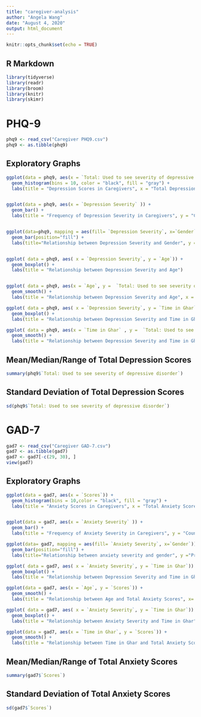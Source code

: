 ```yaml
---
title: "caregiver-analysis"
author: "Angela Wang"
date: "August 4, 2020"
output: html_document
---
```


```r
knitr::opts_chunk$set(echo = TRUE)
```

## R Markdown

```r
library(tidyverse)
library(readr)
library(broom)
library(knitr)
library(skimr)
```

# PHQ-9

```r
phq9 <- read_csv("Caregiver PHQ9.csv")
phq9 <- as.tibble(phq9)
```

## Exploratory Graphs 
```r

ggplot(data = phq9, aes(x = `Total: Used to see severity of depressive disorder`)) + 
  geom_histogram(bins = 10, color = "black", fill = "gray") +
  labs(title = "Depression Scores in Caregivers", x = "Total Depression Score")


ggplot(data = phq9, aes(x = `Depression Severity` )) + 
  geom_bar() +
  labs(title = "Frequency of Depression Severity in Caregivers", y = "Count")


ggplot(data=phq9, mapping = aes(fill= `Depression Severity`, x=`Gender`)) + 
  geom_bar(position="fill") +
  labs(title="Relationship between Depression Severity and Gender", y ="Proportion", x = "Gender", fill = "Depression Severity")


ggplot( data = phq9, aes( x = `Depression Severity`, y = `Age`)) + 
  geom_boxplot() + 
  labs(title = "Relationship between Depression Severity and Age")


ggplot( data = phq9, aes(x = `Age`, y =  `Total: Used to see severity of depressive disorder` )) +
  geom_smooth() +
  labs(title = "Relationship between Depression Severity and Age", x = "Age", y = "Total Depression Score")

ggplot( data = phq9, aes( x = `Depression Severity`, y = `Time in Ghar`)) + 
  geom_boxplot() + 
  labs(title = "Relationship between Depression Severity and Time in Ghar", y = "Time in Ghar (months)")

ggplot( data = phq9, aes(x = `Time in Ghar` , y =  `Total: Used to see severity of depressive disorder`)) +
  geom_smooth() +
  labs(title = "Relationship between Depression Severity and Time in Ghar", x = "Time in Ghar", y = "Total Depression Score")
```

## Mean/Median/Range of Total Depression Scores
```r
summary(phq9$`Total: Used to see severity of depressive disorder`)
```

## Standard Deviation of Total Depression Scores
```r
sd(phq9$`Total: Used to see severity of depressive disorder`)
```

# GAD-7
```r
gad7 <- read_csv("Caregiver GAD-7.csv")
gad7 <- as.tibble(gad7)
gad7 <- gad7[-c(29, 30), ]
view(gad7)
```

## Exploratory Graphs
```r

ggplot(data = gad7, aes(x = `Scores`)) + 
  geom_histogram(bins = 10,color = "black", fill = "gray") +
  labs(title = "Anxiety Scores in Caregivers", x = "Total Anxiety Score", y = "Count")


ggplot(data = gad7, aes(x = `Anxiety Severity` )) + 
  geom_bar() +
  labs(title = "Frequency of Anxiety Severity in Caregivers", y = "Count")

ggplot(data= gad7, mapping = aes(fill= `Anxiety Severity`, x=`Gender`)) + 
  geom_bar(position="fill") +
  labs(title="Relationship between anxiety severity and gender", y ="Proportion", x = "Gender", fill = "Anxiety Severity")

ggplot( data = gad7, aes( x = `Anxiety Severity`, y = `Time in Ghar`)) + 
  geom_boxplot() + 
  labs(title = "Relationship between Depression Severity and Time in Ghar", y = "Time in Ghar (months)")

ggplot(data = gad7, aes(x = `Age`, y = `Scores`)) +
  geom_smooth() +
  labs(title = "Relationship between Age and Total Anxiety Scores", x= "Age", y = "Total Anxiety Scores")

ggplot( data = gad7, aes( x = `Anxiety Severity`, y = `Time in Ghar`)) + 
  geom_boxplot() + 
  labs(title = "Relationship between Anxiety Severity and Time in Ghar", y = "Time in Ghar (months)")

ggplot(data = gad7, aes(x = `Time in Ghar`, y = `Scores`)) +
  geom_smooth() +
  labs(title = "Relationship between Time in Ghar and Total Anxiety Scores", x= "Time in Ghar (Months)", y = "Total Anxiety Scores")
```

## Mean/Median/Range of Total Anxiety Scores
```r
summary(gad7$`Scores`)
```

## Standard Deviation of Total Anxiety Scores
```r
sd(gad7$`Scores`)
```
